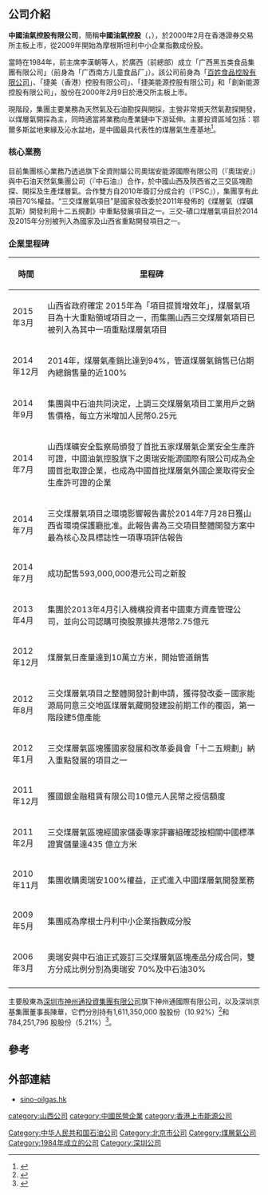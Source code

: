 {{Infobox_Company |
  company_name_zh = 中國油氣控股有限公司 |
  company_name =中國油氣控股有限公司|
  company_logo = |
  company_type = [[上市公司|上市公司]] |
  market_information = {{HKSE|0702}} | 
  location ={{HK}}[[上環|上環]][[干諾道中|干諾道中]]168-200號[[信德中心|信德中心]]3707-08室|
  industry = [[天然氣|天然氣]][[石油|石油]]|
  chairman1 = [[戴小兵_(企業家)|戴小兵]]|
  CEO = [[景哈利|景哈利]]| 
  sales =  |
  profit =  |
  asset = |
  market_value = |
  num_employees = |
  revenue = |
  products = [[煤層氣|煤層氣]][[石油|石油]]|
  homepage = [http://www.sino-oilgas.hk/]
}}

==公司介紹==
'''中國油氣控股有限公司'''，簡稱'''中國油氣控股'''（'''{{lang-en|Sino Oil and Gas Holdings Limited}}'''，{{hkex|0702}}），於2000年2月在香港證券交易所主板上市，從2009年開始為摩根斯坦利中小企業指數成份股。

當時在1984年，前主席李漢朝等人，於廣西（前總部）成立「广西黑五类食品集團有限公司」（前身為「广西南方儿童食品厂」）。該公司前身為「[[百姓食品控股有限公司|百姓食品控股有限公司]]」、「捷美（香港）控股有限公司」、「捷美能源控股有限公司」和「創新能源控股有限公司」，股份在2000年2月9日於港交所主板上市。

現階段，集團主要業務為天然氣及石油勘探與開採，主營非常規天然氣勘探開發，以煤層氣開採為主，同時適當將業務向產業鏈中下游延伸。主要投資區域包括：鄂爾多斯盆地東緣及沁水盆地，是中國最具代表性的煤層氣生產基地<ref>{{Cite web |url=http://www.sino-oilgas.hk/c/about_profile.php |title=中國油氣控股有限公司簡介 |accessdate=2015-10-07 |archive-date=2016-06-06 |archive-url=https://web.archive.org/web/20160606124542/http://www.sino-oilgas.hk/c/about_profile.php |dead-url=no }}</ref>。

===核心業務===
目前集團核心業務乃透過旗下全資附屬公司奧瑞安能源國際有限公司（『奧瑞安』）與中石油天然氣集團公司（『中石油』）合作，於中國山西及陝西省之三交區塊勘探、開採及生產煤層氣。合作雙方自2010年簽訂分成合約（『PSC』），集團享有此項目70%權益。“三交煤層氣項目”是國家發改委於2011年發佈的《煤層氣（煤礦瓦斯）開發利用十二五規劃》中重點發展項目之一。三交-磧口煤層氣項目於2014及2015年分別被列入為國家及山西省重點開發項目之一。

===企業里程碑===
{| class="wikitable"
|-
! 時間 !! 里程碑
|-
| 2015年3月 || 山西省政府確定 2015年為「項目提質增效年」，煤層氣項目為十大重點領域項目之一，而集團山西三交煤層氣項目已被列入為其中一項重點煤層氣項目
|-
| 2014年12月 || 2014年，煤層氣產銷比達到94%，管道煤層氣銷售已佔期內總銷售量的近100% 
|-
| 2014年9月 || 集團與中石油共同決定，上調三交煤層氣項目工業用戶之銷售價格，每立方米增加人民幣0.25元 
|-
| 2014年7月 || 山西煤礦安全監察局頒發了首批五家煤層氣企業安全生產許可證，中國油氣控股旗下之奧瑞安能源國際有限公司成為全國首批取證企業，也成為中國首批煤層氣外國企業取得安全生產許可證的企業
|-
| 2014年7月 || 三交煤層氣項目之環境影響報告書於2014年7月28日獲山西省環境保護廳批准。此報告書為三交項目整體開發方案中最為核心及具標誌性一項專項評估報告
|-
| 2014年7月 || 成功配售593,000,000港元公司之新股
|-
| 2013年4月 || 集團於2013年4月引入機構投資者中國東方資產管理公司，並向公司認購可換股票據共港幣2.75億元
|-
| 2012年12月 || 煤層氣日產量達到10萬立方米，開始管道銷售
|-
| 2012年8月 ||三交煤層氣項目之整體開發計劃申請，獲得發改委－國家能源局同意三交地區煤層氣藏開發建設前期工作的覆函，第一階段建5億產能
|-
| 2012年1月 || 三交煤層氣區塊獲國家發展和改革委員會「十二五規劃」納入重點發展的項目之一
|-
| 2011年12月|| 獲國銀金融租賃有限公司10億元人民幣之授信額度
|-
| 2011年2月 || 三交煤層氣區塊經國家儲委專家評審組確認按相關中國標準證實儲量達435 億立方米
|-
| 2010年11月 || 集團收購奧瑞安100%權益，正式進入中國煤層氣開發業務
|-
| 2009年5月 || 集團成為摩根士丹利中小企業指數成分股
|-
| 2006年3月 || 奧瑞安與中石油正式簽訂三交煤層氣區塊產品分成合同，雙方分成比例分別為奧瑞安 70%及中石油30%
|-
|}


主要股東為[[深圳市神州通投資集團有限公司|深圳市神州通投資集團有限公司]]旗下神州通國際有限公司，以及深圳京基集團董事長陳華，它們分別持有1,611,350,000 股股份（10.92%）<ref>{{Cite web |url=http://www.sino-oilgas.hk/attachment/2014072911541417_tc.pdf |title=神州通國際入股中國油氣控股公告 |accessdate=2014-12-10 |archive-date=2015-09-24 |archive-url=https://web.archive.org/web/20150924102032/http://www.sino-oilgas.hk/attachment/2014072911541417_tc.pdf |dead-url=no }}</ref>和784,251,796 股股份（5.21%）<ref>{{Cite web |url=http://www.sino-oilgas.hk/attachment/2014072217380117_tc.pdf |title=深圳京基集團董事長陳華入股中國油氣控股公告 |accessdate=2014-12-10 |archive-date=2015-09-24 |archive-url=https://web.archive.org/web/20150924102029/http://www.sino-oilgas.hk/attachment/2014072217380117_tc.pdf |dead-url=no }}</ref>。


==參考==
{{reflist}}


==外部連結==
*[http://www.sino-oilgas.hk sino-oilgas.hk]{{Wayback|url=http://www.sino-oilgas.hk/ |date=20140915024859 }}


[[Category:中华人民共和国石油公司|Category:中华人民共和国石油公司]]
[[Category:北京市公司|Category:北京市公司]]
[[category:山西公司|category:山西公司]]
[[category:中國民營企業|category:中國民營企業]]
[[category:香港上市能源公司|category:香港上市能源公司]]
[[Category:煤層氣公司|Category:煤層氣公司]]
[[Category:1984年成立的公司|Category:1984年成立的公司]]
[[Category:深圳公司|Category:深圳公司]]